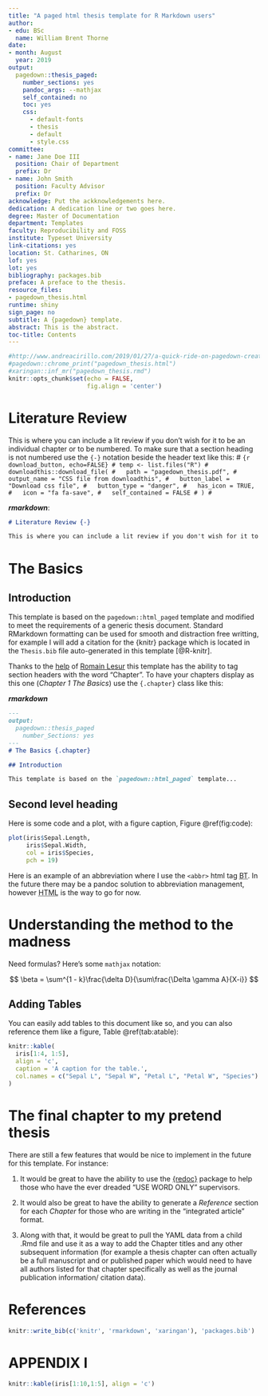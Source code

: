 ```yaml
---
title: "A paged html thesis template for R Markdown users"
author:
- edu: BSc
  name: William Brent Thorne
date:
- month: August
  year: 2019
output:
  pagedown::thesis_paged:
    number_sections: yes
    pandoc_args: --mathjax
    self_contained: no
    toc: yes
    css:
      - default-fonts
      - thesis
      - default
      - style.css
committee:
- name: Jane Doe III
  position: Chair of Department
  prefix: Dr
- name: John Smith
  position: Faculty Advisor
  prefix: Dr
acknowledge: Put the ackknowledgements here.
dedication: A dedication line or two goes here.
degree: Master of Documentation
department: Templates
faculty: Reproducibility and FOSS
institute: Typeset University
link-citations: yes
location: St. Catharines, ON
lof: yes
lot: yes
bibliography: packages.bib
preface: A preface to the thesis.
resource_files:
- pagedown_thesis.html
runtime: shiny
sign_page: no
subtitle: A {pagedown} template.
abstract: This is the abstract.
toc-title: Contents
---
```


```r
#http://www.andreacirillo.com/2019/01/27/a-quick-ride-on-pagedown-create-pdf-from-rmarkdown/
#pagedown::chrome_print("pagedown_thesis.html")
#xaringan::inf_mr("pagedown_thesis.rmd")
knitr::opts_chunk$set(echo = FALSE,
                      fig.align = 'center')
```


# Literature Review {-}

This is where you can include a lit review if you don't wish for it to be an individual chapter or to be numbered. To make sure that a section heading is not numbered use the `{-}` notation beside the header text like this:
# ```{r download_button, echo=FALSE}
# temp <- list.files("R")
# downloadthis::download_file(
#   path = "pagedown_thesis.pdf",
#   output_name = "CSS file from downloadthis",
#   button_label = "Download css file",
#   button_type = "danger",
#   has_icon = TRUE,
#   icon = "fa fa-save",
#   self_contained = FALSE
# )
# ```

_**rmarkdown**_:

```markdown
# Literature Review {-}

This is where you can include a lit review if you don't wish for it to be an individual chapter or to be numbered. To make sure that a section heading is not numbered use the `{-}` notation beside the header text like this:
```

# The Basics {.chapter}

## Introduction

This template is based on the `pagedown::html_paged` template and modified to meet the requirements of a generic thesis document. Standard RMarkdown formatting can be used for smooth and distraction free writting, for example I will add a citation for the {knitr} package which is located in the `Thesis.bib` file auto-generated in this template [@R-knitr].

Thanks to the [help](https://github.com/rstudio/pagedown/issues/101) of [Romain Lesur](https://github.com/RLesur) this template has the ability to tag section headers with the word "Chapter ". To have your chapters display as this one (_Chapter 1 The Basics_) use the `{.chapter}` class like this:

_**rmarkdown**_
```markdown
---
output:
  pagedown::thesis_paged
    number_Sections: yes
---
# The Basics {.chapter}

## Introduction

This template is based on the `pagedown::html_paged` template...
```

## Second level heading

Here is some code and a plot, with a figure caption, Figure \@ref(fig:code):

```r
plot(iris$Sepal.Length,
     iris$Sepal.Width,
     col = iris$Species,
     pch = 19)
```

Here is an example of an abbreviation where I use the `<abbr>` html tag <abbr title="Brent Thorne">BT</abbr>. In the future there may be a pandoc solution to abbreviation management, however <abbr title="Hyper Text Markup Language">HTML</abbr> is the way to go for now.

# Understanding the method to the madness {.chapter}

Need formulas? Here's some `mathjax` notation:

$$
\beta = \sum^{1 - k}\frac{\delta D}{\sum\frac{\Delta \gamma A}{X-i}}
$$

## Adding Tables

You can easily add tables to this document like so, and you can also reference them like a figure, Table \@ref(tab:atable):

```r
knitr::kable(
  iris[1:4, 1:5],
  align = 'c',
  caption = 'A caption for the table.',
  col.names = c("Sepal L", "Sepal W", "Petal L", "Petal W", "Species")
)
```

# The final chapter to my pretend thesis {.chapter}

There are still a few features that would be nice to implement in the future for this template. For instance:

1. It would be great to have the ability to use the [{redoc}](https://github.com/noamross/redoc) package to help those who have the ever dreaded "USE WORD ONLY" supervisors.

2. It would also be great to have the ability to generate a _Reference_ section for each _Chapter_ for those who are writing in the "integrated article" format.

3. Along with that, it would be great to pull the YAML data from a child .Rmd file and use it as a way to add the Chapter titles and any other subsequent information (for example a thesis chapter can often actually be a full manuscript and or published paper which would need to have all authors listed for that chapter specifically as well as the journal publication information/ citation data).

# References {-}

```r
knitr::write_bib(c('knitr', 'rmarkdown', 'xaringan'), 'packages.bib')
```

<!-- This '<div id="refs"></div>' needs to 
be here if you have appendix pages 
otherwise you can remove it.-->
<div id="refs"></div> 

# APPENDIX I {-}

```r
knitr::kable(iris[1:10,1:5], align = 'c')
```
